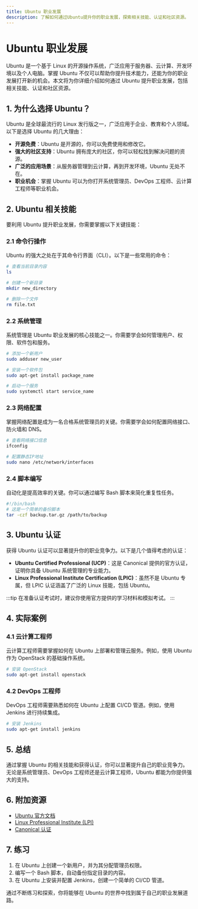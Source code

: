 ```yaml
---
title: Ubuntu 职业发展
description: 了解如何通过Ubuntu提升你的职业发展，探索相关技能、认证和社区资源。
---
```


# Ubuntu 职业发展

Ubuntu 是一个基于 Linux 的开源操作系统，广泛应用于服务器、云计算、开发环境以及个人电脑。掌握 Ubuntu 不仅可以帮助你提升技术能力，还能为你的职业发展打开新的机会。本文将为你详细介绍如何通过 Ubuntu 提升职业发展，包括相关技能、认证和社区资源。

## 1. 为什么选择 Ubuntu？

Ubuntu 是全球最流行的 Linux 发行版之一，广泛应用于企业、教育和个人领域。以下是选择 Ubuntu 的几大理由：

- **开源免费**：Ubuntu 是开源的，你可以免费使用和修改它。
- **强大的社区支持**：Ubuntu 拥有庞大的社区，你可以轻松找到解决问题的资源。
- **广泛的应用场景**：从服务器管理到云计算，再到开发环境，Ubuntu 无处不在。
- **职业机会**：掌握 Ubuntu 可以为你打开系统管理员、DevOps 工程师、云计算工程师等职业机会。

## 2. Ubuntu 相关技能

要利用 Ubuntu 提升职业发展，你需要掌握以下关键技能：

### 2.1 命令行操作

Ubuntu 的强大之处在于其命令行界面（CLI）。以下是一些常用的命令：

```bash
# 查看当前目录内容
ls

# 创建一个新目录
mkdir new_directory

# 删除一个文件
rm file.txt
```

### 2.2 系统管理

系统管理是 Ubuntu 职业发展的核心技能之一。你需要学会如何管理用户、权限、软件包和服务。

```bash
# 添加一个新用户
sudo adduser new_user

# 安装一个软件包
sudo apt-get install package_name

# 启动一个服务
sudo systemctl start service_name
```

### 2.3 网络配置

掌握网络配置是成为一名合格系统管理员的关键。你需要学会如何配置网络接口、防火墙和 DNS。

```bash
# 查看网络接口信息
ifconfig

# 配置静态IP地址
sudo nano /etc/network/interfaces
```

### 2.4 脚本编写

自动化是提高效率的关键。你可以通过编写 Bash 脚本来简化重复性任务。

```bash
#!/bin/bash
# 这是一个简单的备份脚本
tar -czf backup.tar.gz /path/to/backup
```

## 3. Ubuntu 认证

获得 Ubuntu 认证可以显著提升你的职业竞争力。以下是几个值得考虑的认证：

- **Ubuntu Certified Professional (UCP)**：这是 Canonical 提供的官方认证，证明你具备 Ubuntu 系统管理的专业能力。
- **Linux Professional Institute Certification (LPIC)**：虽然不是 Ubuntu 专属，但 LPIC 认证涵盖了广泛的 Linux 技能，包括 Ubuntu。

:::tip
在准备认证考试时，建议你使用官方提供的学习材料和模拟考试。
:::

## 4. 实际案例

### 4.1 云计算工程师

云计算工程师需要掌握如何在 Ubuntu 上部署和管理云服务。例如，使用 Ubuntu 作为 OpenStack 的基础操作系统。

```bash
# 安装 OpenStack
sudo apt-get install openstack
```

### 4.2 DevOps 工程师

DevOps 工程师需要熟悉如何在 Ubuntu 上配置 CI/CD 管道。例如，使用 Jenkins 进行持续集成。

```bash
# 安装 Jenkins
sudo apt-get install jenkins
```

## 5. 总结

通过掌握 Ubuntu 的相关技能和获得认证，你可以显著提升自己的职业竞争力。无论是系统管理员、DevOps 工程师还是云计算工程师，Ubuntu 都能为你提供强大的支持。

## 6. 附加资源

- [Ubuntu 官方文档](https://ubuntu.com/documentation)
- [Linux Professional Institute (LPI)](https://www.lpi.org/)
- [Canonical 认证](https://ubuntu.com/certification)

## 7. 练习

1. 在 Ubuntu 上创建一个新用户，并为其分配管理员权限。
2. 编写一个 Bash 脚本，自动备份指定目录的内容。
3. 在 Ubuntu 上安装并配置 Jenkins，创建一个简单的 CI/CD 管道。

通过不断练习和探索，你将能够在 Ubuntu 的世界中找到属于自己的职业发展道路。